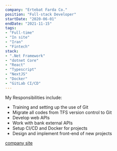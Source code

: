 ```yaml
---
company: "Ertebat Farda Co."
position: "Full-stack Developer"
startDate: "2020-06-01"
endDate: "2021-11-15"
tags:
- "Full-time"
- "In site"
- "Iran"
- "Fintech"
stack:
- ".Net Framework"
- "dotnet Core"
- "React"
- "Typescript"
- "NextJS"
- "Docker"
- "GitLab CI/CD"
---
```


My Responsibilities include:

- Training and setting up the use of Git
- Migrate all codes from TFS version control to Git
- Develop web APIs
- Work with bank external APIs
- Setup CI/CD and Docker for projects
- Design and implement front-end of new projects

[company site](https://www.efarda.ir/)
